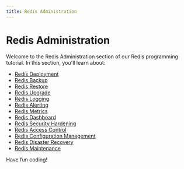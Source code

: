 ```yaml
---
title: Redis Administration
---
```


# Redis Administration

Welcome to the Redis Administration section of our Redis programming tutorial. In this section, you'll learn about:

- [Redis Deployment](./0-redis-deployment.mdx)
- [Redis Backup](./1-redis-backup.mdx)
- [Redis Restore](./2-redis-restore.mdx)
- [Redis Upgrade](./3-redis-upgrade.mdx)
- [Redis Logging](./4-redis-logging.mdx)
- [Redis Alerting](./5-redis-alerting.mdx)
- [Redis Metrics](./6-redis-metrics.mdx)
- [Redis Dashboard](./7-redis-dashboard.mdx)
- [Redis Security Hardening](./8-redis-security-hardening.mdx)
- [Redis Access Control](./9-redis-access-control.mdx)
- [Redis Configuration Management](./10-redis-configuration-management.mdx)
- [Redis Disaster Recovery](./11-redis-disaster-recovery.mdx)
- [Redis Maintenance](./12-redis-maintenance.mdx)

Have fun coding!